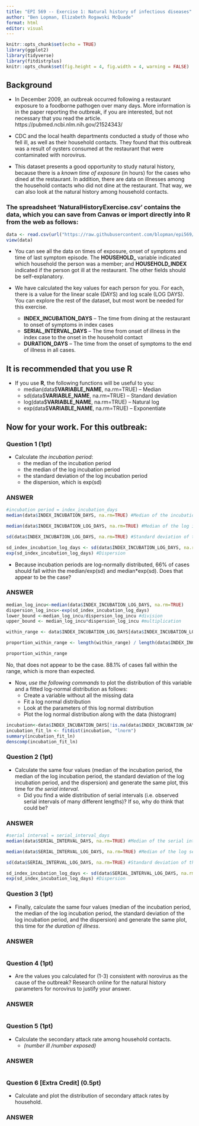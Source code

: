 ```yaml
---
title: "EPI 569 -- Exercise 1: Natural history of infectious diseases"
author: "Ben Lopman, Elizabeth Rogawski McQuade"
format: html
editor: visual
---
```


```r
knitr::opts_chunk$set(echo = TRUE)
library(ggplot2)
library(tidyverse)
library(fitdistrplus)
knitr::opts_chunk$set(fig.height = 4, fig.width = 4, warning = FALSE)
```

## Background

-   In December 2009, an outbreak occurred following a restaurant exposure to a foodborne pathogen over many days. More information is in the paper reporting the outbreak, if you are interested, but not necessary that you read the article. https://pubmed.ncbi.nlm.nih.gov/21524343/

-   CDC and the local health departments conducted a study of those who fell ill, as well as their household contacts. They found that this outbreak was a result of oysters consumed at the restaurant that were contaminated with norovirus.

-   This dataset presents a good opportunity to study natural history, because there is a *known time of exposure* (in hours) for the cases who dined at the restaurant. In addition, there are data on illnesses among the household contacts who did not dine at the restaurant. That way, we can also look at the natural history among household contacts.

### The spreadsheet ‘NaturalHistoryExercise.csv’ contains the data, which you can save from Canvas or import directly into R from the web as follows:

```r
data <- read.csv(url("https://raw.githubusercontent.com/blopman/epi569/master/NaturalHistoryExercise.csv")) #%>% rename(HOUSEHOLD_ = ï..HOUSEHOLD_) #you may need to run the commented out code if the HOUSEHOLD_ variable is read in wrong
view(data)
```

-   You can see all the data on times of exposure, onset of symptoms and time of last symptom episode. The **HOUSEHOLD\_** variable indicated which household the person was a member; and **HOUSEHOLD_INDEX** indicated if the person got ill at the restaurant. The other fields should be self-explanatory.

-   We have calculated the key values for each person for you. For each, there is a value for the linear scale (DAYS) and log scale (LOG DAYS). You can explore the rest of the dataset, but most wont be needed for this exercise.

    -   **INDEX_INCUBATION_DAYS** -- The time from dining at the restaurant to onset of symptoms in index cases
    -   **SERIAL_INTERVAL_DAYS** -- The time from onset of illness in the index case to the onset in the household contact
    -   **DURATION_DAYS** -- The time from the onset of symptoms to the end of illness in all cases.

## It is recommended that you use **R**

-   If you use **R**, the following functions will be useful to you:
    -   median(data\$**VARIABLE_NAME**, na.rm=TRUE) -- Median
    -   sd(data\$**VARIABLE_NAME**, na.rm=TRUE) -- Standard deviation
    -   log(data\$**VARIABLE_NAME**, na.rm=TRUE) -- Natural log
    -   exp(data\$**VARIABLE_NAME**, na.rm=TRUE) -- Exponentiate

## Now for your work. For this outbreak:

### Question 1 **(1pt)**

-   Calculate *the incubation period*:
    -   the median of the incubation period
    -   the median of the log incubation period
    -   the standard deviation of the log incubation period
    -   the dispersion, which is exp(sd)

### ANSWER

```r
#incubation period = index_incubation_days
median(data$INDEX_INCUBATION_DAYS, na.rm=TRUE) #Median of the incubation period

median(data$INDEX_INCUBATION_LOG_DAYS, na.rm=TRUE) #Median of the log incbbation period

sd(data$INDEX_INCUBATION_LOG_DAYS, na.rm=TRUE) #Standard deviation of the log incubation days

sd_index_incubation_log_days <- sd(data$INDEX_INCUBATION_LOG_DAYS, na.rm=TRUE) #creating the sd of incubation period to calculate dispersion
exp(sd_index_incubation_log_days) #Dispersion
```

-   Because incubation periods are log-normally distributed, 66% of cases should fall within the median/exp(sd) and median\*exp(sd). Does that appear to be the case?

### ANSWER

```r
median_log_incu<-median(data$INDEX_INCUBATION_LOG_DAYS, na.rm=TRUE)
dispersion_log_incu<-exp(sd_index_incubation_log_days)
lower_bound <-median_log_incu/dispersion_log_incu #division
upper_bound <- median_log_incu*dispersion_log_incu #multiplication

within_range <- data$INDEX_INCUBATION_LOG_DAYS[data$INDEX_INCUBATION_LOG_DAYS >= lower_bound & data$INDEX_INCUBATION_LOG_DAYS <= upper_bound]

proportion_within_range <- length(within_range) / length(data$INDEX_INCUBATION_LOG_DAYS)

proportion_within_range

```

No, that does not appear to be the case. 88.1% of cases fall within the range, which is more than expected.

-   Now, *use the following commands* to plot the distribution of this variable and a fitted log-normal distribution as follows:
    -   Create a variable without all the missing data
    -   Fit a log normal distribution
    -   Look at the parameters of this log normal distribution
    -   Plot the log normal distribution along with the data (histogram)

```r
incubation<-data$INDEX_INCUBATION_DAYS[!is.na(data$INDEX_INCUBATION_DAYS)]
incubation_fit_ln <- fitdist(incubation, "lnorm")
summary(incubation_fit_ln)
denscomp(incubation_fit_ln)
```

### Question 2 **(1pt)**

-   Calculate the same four values (median of the incubation period, the median of the log incubation period, the standard deviation of the log incubation period, and the dispersion) and generate the same plot, this time for *the serial interval*.
    -   Did you find a wide distribution of serial intervals (i.e. observed serial intervals of many different lengths)? If so, why do think that could be?

### ANSWER

```r
#serial interval = serial_interval_days
median(data$SERIAL_INTERVAL_DAYS, na.rm=TRUE) #Median of the serial interval

median(data$SERIAL_INTERVAL_LOG_DAYS, na.rm=TRUE) #Median of the log serial interval

sd(data$SERIAL_INTERVAL_LOG_DAYS, na.rm=TRUE) #Standard deviation of the log serial interval

sd_index_incubation_log_days <- sd(data$SERIAL_INTERVAL_LOG_DAYS, na.rm=TRUE) #creating the sd of log serial interval to calculate dispersion
exp(sd_index_incubation_log_days) #Dispersion
```

### Question 3 **(1pt)**

-   Finally, calculate the same four values (median of the incubation period, the median of the log incubation period, the standard deviation of the log incubation period, and the dispersion) and generate the same plot, this time for *the duration of illness*.

### ANSWER

```r

```

### Question 4 **(1pt)**

-   Are the values you calculated for (1-3) consistent with norovirus as the cause of the outbreak? Research online for the natural history parameters for norovirus to justify your answer.

### ANSWER

```r

```

### Question 5 **(1pt)**

-   Calculate the secondary attack rate among household contacts.
    -   *(number ill /number exposed)*

### ANSWER

```r

```

### Question 6 \[Extra Credit\] **(0.5pt)**

-   Calculate and plot the distribution of secondary attack rates by household.

### ANSWER
